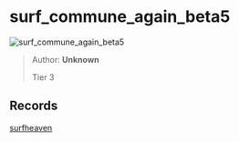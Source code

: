 
# surf_commune_again_beta5

![surf_commune_again_beta5](https://raw.githubusercontent.com/Sayt123/SurfMapPics/Maps-and-bonuses/csgo/surf_commune_again_beta5.jpg)

> Author: **Unknown**
>
> Tier 3

## Records

[surfheaven](https://surfheaven.eu/map/surf_commune_again_beta5)
